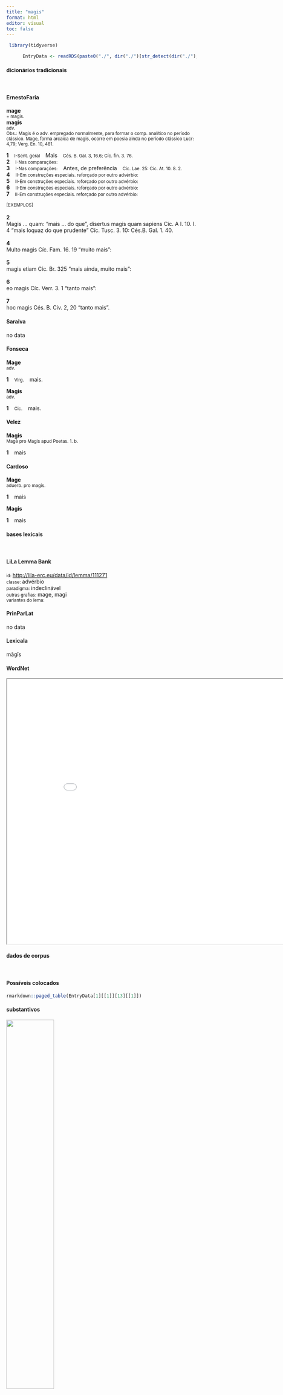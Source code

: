 ```yaml
---
title: "magis"
format: html
editor: visual
toc: false
---
```



```r
 library(tidyverse) 

      EntryData <- readRDS(paste0("./", dir("./")[str_detect(dir("./"), "_xx109-97-103-105-115xx_.rds")]))

```


#### dicionários tradicionais

&emsp;




::: panel-tabset

#### ErnestoFaria

<b>mage</b> <br> <small>= magis.</small> <br> <small></small> 
 <b>magis</b> <br> <small>adv.</small> <br> <small>Obs.: Magis é o adv. empregado normalmente, para formar o comp. analítico no período clássico. Mage, forma arcaica de magis, ocorre em poesia ainda no período clássico Lucr: 4,79; Verg. En. 10, 481.</small>   <p> <b>1</b> &ensp; <small>I-Sent. geral</small> &ensp; Mais &ensp; <small>Cés. B. Gal. 3, 16.6; Cíc. fin. 3. 76.</small> <br> <b>2</b> &ensp; <small>I-Nas comparações:</small> &ensp; <small></small> <br> <b>3</b> &ensp; <small>I-Nas comparações:</small> &ensp; Antes, de preferência &ensp; <small>Cíc. Lae. 25: Cíc. At. 10. 8. 2.</small> <br> <b>4</b> &ensp; <small>II-Em construções especiais. reforçado por outro advérbio:</small> &ensp; <small></small> <br> <b>5</b> &ensp; <small>II-Em construções especiais. reforçado por outro advérbio:</small> &ensp; <small></small> <br> <b>6</b> &ensp; <small>II-Em construções especiais. reforçado por outro advérbio:</small> &ensp; <small></small> <br> <b>7</b> &ensp; <small>II-Em construções especiais. reforçado por outro advérbio:</small> &ensp; <small></small> </p>   <p><small>[EXEMPLOS]</small><br> <br><b>2</b><br>Magis ... quam: “mais ... do que”, disertus magis quam sapiens Cíc. A I. 10. I. 4 “mais loquaz do que prudente” Cíc. Tusc. 3. 10: Cés.B. Gal. 1. 40. <br> <br><b>4</b><br>Multo magis Cíc. Fam. 16. 19 “muito mais”: <br> <br><b>5</b><br>magis etiam Cíc. Br. 325 “mais ainda, muito mais”: <br> <br><b>6</b><br>eo magis Cíc. Verr. 3. 1 “tanto mais”: <br> <br><b>7</b><br>hoc magis Cés. B. Civ. 2, 20 “tanto mais”. </p>




#### Saraiva

no data




#### Fonseca

<b>Mage</b> <br> <small>adv.</small>   <p> <b>1</b> &ensp; <small>Virg.</small> &ensp; mais. </p> 
 <b>Magis</b> <br> <small>adv.</small>   <p> <b>1</b> &ensp; <small>Cic.</small> &ensp; mais. </p>




#### Velez

<b>Magis</b> <br> <small>Magè pro Magis apud Poetas. 1. b.</small>   <p> <b>1</b> &ensp; mais </p>




#### Cardoso

<b>Mage</b> <br> <small>aduerb. pro magis.</small>   <p> <b>1</b> &ensp; mais </p> 
 <b>Magis</b>   <p> <b>1</b> &ensp; mais </p>


:::



#### bases lexicais

&emsp;






::: panel-tabset

#### LiLa Lemma Bank

<small> id: </small> <a href=' http://lila-erc.eu/data/id/lemma/111271 ' target="_blank"> http://lila-erc.eu/data/id/lemma/111271 </a> <br>
<small> classe: </small> advérbio    <br>
<small> paradigma: </small> indeclinável <br>
<small> outras grafias: </small> mage, magi <br>
<small> variantes do lema: </small>  <br>





#### PrinParLat

no data




#### Lexicala

măgĭs




#### WordNet

<iframe width='900' height='700' src='Media/Tree__xx109-97-103-105-115xx__sem_type_lexemes_pt.html'>

</iframe>


:::



#### dados de corpus

&emsp;




::: panel-tabset

#### Possíveis colocados

```r

rmarkdown::paged_table(EntryData[1][[1]][13][[1]])

```


#### substantivos

![](./Media/wordcloud__xx109-97-103-105-115xx__BY_collocate_scoreSUBST.webp){width=50% fig-alt='This chart plots collocate by scoreSUBST, for the headword magis here are all the values plotted: collocate: ea; scoreSUBST: 0. collocate: multo; scoreSUBST: 0. collocate: qua; scoreSUBST: 0. collocate: quod; scoreSUBST: 0. collocate: cum3; scoreSUBST: 0. collocate: que; scoreSUBST: 0. collocate: quanto; scoreSUBST: 0. collocate: quidem; scoreSUBST: 0. collocate: doleo; scoreSUBST: 0. collocate: opto; scoreSUBST: 0. collocate: quisque; scoreSUBST: 0. collocate: ligneolus; scoreSUBST: 0. collocate: timeo; scoreSUBST: 0. collocate: ratio; scoreSUBST: 2. collocate: cottidie; scoreSUBST: 0. collocate: diligo; scoreSUBST: 0. collocate: delecto; scoreSUBST: 0. collocate: probo; scoreSUBST: 0. collocate: placeo; scoreSUBST: 0. collocate: moueo; scoreSUBST: 0. collocate: exspecto; scoreSUBST: 0. collocate: qui; scoreSUBST: 0'}




#### adjetivos

![](./Media/wordcloud__xx109-97-103-105-115xx__BY_collocate_scoreADJ.webp){width=50% fig-alt='This chart plots collocate by scoreADJ, for the headword magis here are all the values plotted: collocate: ea; scoreADJ: 0. collocate: multo; scoreADJ: 0. collocate: qua; scoreADJ: 0. collocate: quod; scoreADJ: 0. collocate: cum3; scoreADJ: 0. collocate: que; scoreADJ: 0. collocate: quanto; scoreADJ: 0. collocate: quidem; scoreADJ: 0. collocate: doleo; scoreADJ: 0. collocate: opto; scoreADJ: 0. collocate: quisque; scoreADJ: 0. collocate: ligneolus; scoreADJ: 2. collocate: timeo; scoreADJ: 0. collocate: ratio; scoreADJ: 0. collocate: cottidie; scoreADJ: 0. collocate: diligo; scoreADJ: 0. collocate: delecto; scoreADJ: 0. collocate: probo; scoreADJ: 0. collocate: placeo; scoreADJ: 0. collocate: moueo; scoreADJ: 0. collocate: exspecto; scoreADJ: 0. collocate: qui; scoreADJ: 0'}




#### verbos

![](./Media/wordcloud__xx109-97-103-105-115xx__BY_collocate_scoreVERBO.webp){width=50% fig-alt='This chart plots collocate by scoreVERBO, for the headword magis here are all the values plotted: collocate: ea; scoreVERBO: 0. collocate: multo; scoreVERBO: 0. collocate: qua; scoreVERBO: 0. collocate: quod; scoreVERBO: 0. collocate: cum3; scoreVERBO: 0. collocate: que; scoreVERBO: 0. collocate: quanto; scoreVERBO: 0. collocate: quidem; scoreVERBO: 0. collocate: doleo; scoreVERBO: 2. collocate: opto; scoreVERBO: 2. collocate: quisque; scoreVERBO: 0. collocate: ligneolus; scoreVERBO: 0. collocate: timeo; scoreVERBO: 2. collocate: ratio; scoreVERBO: 0. collocate: cottidie; scoreVERBO: 0. collocate: diligo; scoreVERBO: 2. collocate: delecto; scoreVERBO: 2. collocate: probo; scoreVERBO: 2. collocate: placeo; scoreVERBO: 2. collocate: moueo; scoreVERBO: 2. collocate: exspecto; scoreVERBO: 2. collocate: qui; scoreVERBO: 0'}




#### advérbios

![](./Media/wordcloud__xx109-97-103-105-115xx__BY_collocate_scoreADV.webp){width=50% fig-alt='This chart plots collocate by scoreADV, for the headword magis here are all the values plotted: collocate: ea; scoreADV: 3. collocate: multo; scoreADV: 3. collocate: qua; scoreADV: 4. collocate: quod; scoreADV: 0. collocate: cum3; scoreADV: 3. collocate: que; scoreADV: 0. collocate: quanto; scoreADV: 2. collocate: quidem; scoreADV: 2. collocate: doleo; scoreADV: 0. collocate: opto; scoreADV: 0. collocate: quisque; scoreADV: 0. collocate: ligneolus; scoreADV: 0. collocate: timeo; scoreADV: 0. collocate: ratio; scoreADV: 0. collocate: cottidie; scoreADV: 2. collocate: diligo; scoreADV: 0. collocate: delecto; scoreADV: 0. collocate: probo; scoreADV: 0. collocate: placeo; scoreADV: 0. collocate: moueo; scoreADV: 0. collocate: exspecto; scoreADV: 0. collocate: qui; scoreADV: 0'}




#### preposições e conjunções

![](./Media/wordcloud__xx109-97-103-105-115xx__BY_collocate_scoreFUNC.webp){width=50% fig-alt='This chart plots collocate by scoreFUNC, for the headword magis here are all the values plotted: collocate: ea; scoreFUNC: 0. collocate: multo; scoreFUNC: 0. collocate: qua; scoreFUNC: 0. collocate: quod; scoreFUNC: 30. collocate: cum3; scoreFUNC: 0. collocate: que; scoreFUNC: 0. collocate: quanto; scoreFUNC: 0. collocate: quidem; scoreFUNC: 0. collocate: doleo; scoreFUNC: 0. collocate: opto; scoreFUNC: 0. collocate: quisque; scoreFUNC: 0. collocate: ligneolus; scoreFUNC: 0. collocate: timeo; scoreFUNC: 0. collocate: ratio; scoreFUNC: 0. collocate: cottidie; scoreFUNC: 0. collocate: diligo; scoreFUNC: 0. collocate: delecto; scoreFUNC: 0. collocate: probo; scoreFUNC: 0. collocate: placeo; scoreFUNC: 0. collocate: moueo; scoreFUNC: 0. collocate: exspecto; scoreFUNC: 0. collocate: qui; scoreFUNC: 0'}


:::



::: panel-tabset

#### ExemplosTraduzidos

<p> vestra <b>magis</b> exspecto <br> <small> Cic.Att.3.12.3 <br> espero mais notícias vossas. <small> [JDD] </small> </small> </p>
; <p> tuas litteras semper <b>maxime</b> exspecto <br> <small> Cic.Att.3.17.3 <br> Sempre espero com a maior ansiedade as tuas cartas. <small> [JDD] </small> </small> </p>
; <p> non <b>magis</b> quam in semine <br> <small> Sen.Ep.124.10 <br> Não mais do que em semente. <small> [JDD] </small> </small> </p>
; <p> eo <b>magis</b> vis nobis est timenda <br> <small> Cic.Att.2.21.5 <br> Por isso nós devemos ter mais medo da violência. <small> [JDD] </small> </small> </p>
; <p> quae γυμνασιώδη <b>maxime</b> sunt ea quaero <br> <small> Cic.Att.1.9.2 <br> As coisas que são especialmente ‘dignas de ginásio’ eu busco. <small> [JDD] </small> </small> </p>
; <p> me enim ipsum multo <b>magis</b> accuso <br> <small> Cic.Att.3.15.4 <br> Pois eu me acuso muito mais a mim mesmo. <small> [JDD] </small> </small> </p>
; <p> immo uero nihil <b>magis</b> probandum est <br> <small> Sen.Ep.9.12 <br> Mas, pelo contrário, não há nada mais plausível. <small> [JDD] </small> </small> </p>
; <p> ne tum quidem quom iri <b>maxime</b> debuit <br> <small> Cic.Att.2.1.5 <br> nem mesmo então, quando mais se devia ir.” <small> [JDD, de outra edição] </small> </small> </p>
; <p> quod ut ne accidat <b>magis</b> cauendum est <br> <small> Cic.Amici.99 <br> Para que isso não ocorra, deve-se precaver ainda mais. <small> [JDD] </small> </small> </p>
; <p> ergo postque <b>magis</b>que uiri nunc gloria claret <br> <small> Cic.Sen.10 <br> Portanto agora a glória do homem brilha sempre mais.” <small> [JDD] </small> </small> </p>
; <p> eo <b>magis</b> bonum tuum auge et exorna <br> <small> Sen.Ep.13.15 <br> por isso incrementa e enfeita mais esse teu bem. <small> [JDD] </small> </small> </p>
; <p> prorsus potest fieri dentes illi cum <b>maxime</b> cadunt <br> <small> Sen.Ep.12.3 <br> Pode perfeitamente tornar-se: principalmente quando lhe caem os dentes.” <small> [JDD] </small> </small> </p>
; <p> quanto autem eis praecipiebat tanto <b>magis</b> plus praedicabant <br> <small> Vulg.Marc.7.36 <br> Porém, quanto mais ele ordenava, tanto mais eles divulgavam. <small> [JDD] </small> </small> </p>
; <p> sed quia rationem habendam <b>maxime</b> arbitror pacis atque oti <br> <small> Cic.Phil.1.16.2 <br> - mas porque julgo que é preciso sobretudo levar em conta a paz e a tranquilidade. <small> [JDD, de outra edição] </small> </small> </p>
; <p> cotidie enim <b>magis</b> suspicor te in Epirum iam profectum <br> <small> Cic.Att.5.7.1 <br> pois cotidianamente eu tenho mais suspeita de que tu já partiste para o Epiro. <small> [JDD, de outra edição] </small> </small> </p>
; <p> triginta unus fuerunt quos fames <b>magis</b> quam fama commoverit <br> <small> Cic.Att.1.16.5 <br> houve 31 aos quais mais a fome do que a fama influenciou. <small> [JDD, de outra edição] </small> </small> </p>
; <p> quanto ille plura miscebat tanto hic <b>magis</b> in dies conualescebat <br> <small> Cic.Mil.25 <br> Quanto mais coisas ele [Clódio] agitava, mais este [Milão] se fortalecia a cada dia. <small> [JDD] </small> </small> </p>
; <p> sciunt enim ipsos omnia habere communia et quidem <b>magis</b> aduersa <br> <small> Sen.Ep.6.3 <br> Porque sabem que eles têm todas as coisas em comum, e mais ainda as adversas. <small> [JDD] </small> </small> </p>
; <p> sed haec est pridie data quam illa quo conturber <b>magis</b> <br> <small> Cic.Att.3.8.2 <br> Mas esta foi remetida um dia antes daquela, o que aumenta minha preocupação. <small> [JDD, de outra edição] </small> </small> </p>
; <p> num est num potest <b>magis</b> carere his omnibus quam caret <br> <small> Cic.Lig.11 <br> Por acaso está, por acaso pode ele carecer de todas estas coisas mais do que carece? <small> [JDD] </small> </small> </p>
; <p> ius bonumque apud eos non legibus <b>magis</b> quam natura ualebat <br> <small> Sal.Cat.9.1 <br> o direito e o bem tinham valor entre eles menos por efeito das leis do que pela natureza. <small> [JDD] </small> </small> </p>
; <p> sed haec omitto ad illa quae me <b>magis</b> mouerunt respondeo <br> <small> Cic.Cael.27 <br> Mas omito essas coisas; respondo àquelas que mais me abalaram. <small> [JDD, de outra edição] </small> </small> </p>
; <p> uides quosdam optantes mortem et quidem <b>magis</b> quam rogari solet uita <br> <small> Sen.Ep.30.12 <br> Vês alguns que desejam a morte e bem mais do que se costuma implorar a vida. <small> [JDD] </small> </small> </p>
; <p> de Oppio factum est ut volui et <b>maxime</b> quod octogenti aperuisti <br> <small> Cic.Att.5.1.2 <br> Quanto a Ópio, foi feito conforme eu quis, principalmente porque abriste um crédito de 800 mil sestécios. <small> [JDD, de outra edição] </small> </small> </p>
; <p> quaeris quid me <b>maxime</b> ex iis quae de te audio delectet <br> <small> Sen.Ep.32.1 <br> Queres saber o que me apraz muitíssimo das coisas que ouço sobre ti? <small> [JDD] </small> </small> </p>
; <p> multa me in epistula tua delectarunt sed nihil <b>magis</b> quam patina tyrotarichi <br> <small> Cic.Att.4.8.1 <br> Muitas coisas me deleitaram em tua carta, mas nenhuma mais do que o prato de peixe salgado ao queijo. <small> [JDD] </small> </small> </p>
; <p> sed ea tempestate coepere se quisque extollere <b>magis</b>que ingenium in promptu habere <br> <small> Sal.Cat.7.1 <br> Mas nessa época cada um começou a elevar-se mais e a ter mais em evidência o seu talento. <small> [JDD, de outra edição] </small> </small> </p>
; <p> quod si immortalitas consequeretur praesentis periculi fugam tamen eo <b>magis</b> ea fugienda uideretur quo diuturnior seruitus esset <br> <small> Cic.Phil.10.20.12 <br> E se a imortalidade se alcançasse com a fuga do perigo atual, mesmo assim pareceria que ela devia ser evitada tanto mais porque a escravidão seria por muito tempo. <small> [JDD, de outra edição] </small> </small> </p>
; <p> humanitate iam tanta est ut difficile dictu sit utrum hostes <b>magis</b> uirtutem eius pugnantes timuerint an mansuetudinem uicti dilexerint <br> <small> Cic.Man.42 <br> Ele é  de uma humanidade tão grande que é difícil dizer se os inimigos temeram mais o seu valor, quando combatiam, ou amaram sua mansidão, quando vencidos. <small> [JDD] </small> </small> </p>
; <p> ' quo ' 'que <b>magis</b> doleas genetrix , ' ait ' ille ego liber , ille ferox tacui . <br> <small> Ov.Met.1.756-7 <br> e: “Para que sofras mais, minha genitora”, diz, “eu, o livre, o feroz, me calei! <small> [JDD, de outra edição] </small> </small> </p>
; <p> si in eo quod ostenderat non stat mihi <b>maxime</b> placet ea quae male empta sunt reddi si voluntate Pomponiae fieri poterit <br> <small> Cic.Att.2.4.1 <br> Se não se mantém naquilo que tinha proposto, me agrada muitíssimo que sejam devolvidas essas coisas que foram mal compradas, se isso puder ser pela vontade de Pompônia. <small> [JDD] </small> </small> </p>





#### Frequência por autor

![](./Media/barchart__xx109-97-103-105-115xx__lemma_BY_author_Frequencies.webp){width=50% fig-alt='This charts plots the frequency of lemma by author_Frequencies. The Sallustius subcorpus registers the highest normalized frequency, with the value of 41.74 and an absolute frequency of 45. The Suetonius subcorpus follows, with a normalized frequency of 0 and an absolute frequency of 0. the subcorpus with the least normalized frequency is Suetonius with the normalized value of 0 and an absolute freqeuncy of 0. here are all the values: subcorpus: Caesar ; normalized frequency: 26 ; absolute frequency: 9.81947276984667. subcorpus: Cicero ; normalized frequency: 266 ; absolute frequency: 16.5707308564451. subcorpus: Horatius ; normalized frequency: 9 ; absolute frequency: 7.99218541870171. subcorpus: Ovidius ; normalized frequency: 3 ; absolute frequency: 5.14756348661633. subcorpus: Phaedrus ; normalized frequency: 2 ; absolute frequency: 3.0362835888872. subcorpus: Sallustius ; normalized frequency: 45 ; absolute frequency: 41.7400983211205. subcorpus: Seneca ; normalized frequency: 78 ; absolute frequency: 14.5573990780314. subcorpus: Suetonius ; normalized frequency: 0 ; absolute frequency: 0. subcorpus: Tacitus ; normalized frequency: 5 ; absolute frequency: 17.164435290079. subcorpus: Vergilius ; normalized frequency: 1 ; absolute frequency: 1.93050193050193. subcorpus: Hieronymus ; normalized frequency: 3 ; absolute frequency: 6.74005841383959'}




#### Frequência por gênero

![](./Media/barchart__xx109-97-103-105-115xx__lemma_BY_genre_Frequencies.webp){width=50% fig-alt='This charts plots the frequency of lemma by genre_Frequencies. The Prosa.epistolográfica subcorpus registers the highest normalized frequency, with the value of 23.32 and an absolute frequency of 88. The Prosa.filosófica subcorpus follows, with a normalized frequency of 20.76 and an absolute frequency of 126. the subcorpus with the least normalized frequency is Poesia.épica with the normalized value of 1.93 and an absolute freqeuncy of 1. here are all the values: subcorpus: Prosa.histórica ; normalized frequency: 76 ; absolute frequency: 18.5009372185302. subcorpus: Prosa.filosófica ; normalized frequency: 126 ; absolute frequency: 20.7574834022504. subcorpus: Prosa.oratória ; normalized frequency: 121 ; absolute frequency: 11.6175242191776. subcorpus: Prosa.epistolográfica ; normalized frequency: 88 ; absolute frequency: 23.3180529425793. subcorpus: Poesia.lírica ; normalized frequency: 9 ; absolute frequency: 7.57129637419029. subcorpus: Poesia.didática ; normalized frequency: 5 ; absolute frequency: 4.24124183560947. subcorpus: Poesia.trágica ; normalized frequency: 9 ; absolute frequency: 7.81792911744267. subcorpus: Poesia.épica ; normalized frequency: 1 ; absolute frequency: 1.93050193050193. subcorpus: Prosa.ficcional ; normalized frequency: 3 ; absolute frequency: 6.74005841383959'}




#### Frequência por século

![](./Media/barchart__xx109-97-103-105-115xx__lemma_BY_period_Frequencies.webp){width=50% fig-alt='This charts plots the frequency of lemma by period_Frequencies. The I.a.C. subcorpus registers the highest normalized frequency, with the value of 16.15 and an absolute frequency of 347. The I.d.C. subcorpus follows, with a normalized frequency of 12.7 and an absolute frequency of 83. the subcorpus with the least normalized frequency is IV.d.C. with the normalized value of 6.74 and an absolute freqeuncy of 3. here are all the values: subcorpus: I.a.C. ; normalized frequency: 347 ; absolute frequency: 16.1508028857342. subcorpus: I.d.C. ; normalized frequency: 83 ; absolute frequency: 12.6969557901178. subcorpus: II.d.C. ; normalized frequency: 5 ; absolute frequency: 13.0890052356021. subcorpus: IV.d.C. ; normalized frequency: 3 ; absolute frequency: 6.74005841383959'}


:::

